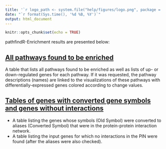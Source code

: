 ```yaml
---
title: '`r logo_path <- system.file("help/figures/logo.png", package = "pathfindR"); knitr::opts_chunk$set(out.width="15%"); knitr::include_graphics(logo_path)` pathfindR - Results'
date: "`r format(Sys.time(), '%d %B, %Y')`"
output: html_document
---
```


```r
knitr::opts_chunk$set(echo = TRUE)
```

pathfindR-Enrichment results are presented below:

## [All pathways found to be enriched](./enriched_pathways.html)
A table that lists all pathways found to be enriched as well as lists of up- or down-regulated genes for each pathway. If it was requested, the pathway descriptions (names) are linked to the visualizations of these pathways with differentially-expressed genes colored according to change values.

## [Tables of genes with converted gene symbols and genes without interactions](./conversion_table.html)
- A table listing the genes whose symbols (Old Symbol) were converted to aliases (Converted Symbol) that were in the protein-protein interaction network.
- A table listing the input genes for which no interactions in the PIN were found (after the aliases were also checked).
